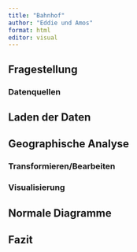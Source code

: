 ```yaml
---
title: "Bahnhof"
author: "Eddie und Amos"
format: html
editor: visual
---
```


## Fragestellung

### Datenquellen

<!-- https://www.deutschebahn.com/pr-hamburg-de/DB-im-Norden-1/Regionale-Themen/Bahnhoefe-der-Deutschen-Bahn-6121238 -->
<!-- ->haben alle bahnhöfe in de (sind 5400) -->

## Laden der Daten

## Geographische Analyse

### Transformieren/Bearbeiten

### Visualisierung

## Normale Diagramme

<!-- Stadt Land -->

<!-- Ost West -->

## Fazit
